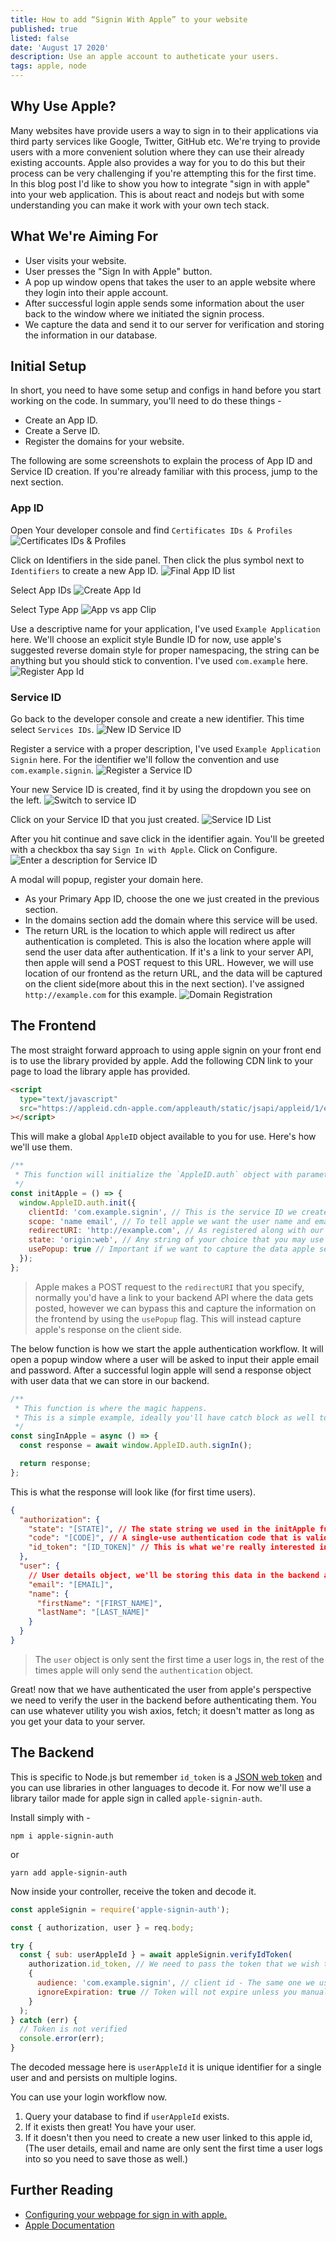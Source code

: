 ```yaml
---
title: How to add “Signin With Apple” to your website
published: true
listed: false
date: 'August 17 2020'
description: Use an apple account to autheticate your users.
tags: apple, node
---
```


## Why Use Apple?

Many websites have provide users a way to sign in to their applications via third party services like Google, Twitter, GitHub etc. We're trying to provide users with a more convenient solution where they can use their already existing accounts. Apple also provides a way for you to do this but their process can be very challenging if you're attempting this for the first time. In this blog post I'd like to show you how to integrate "sign in with apple" into your web application. This is about react and nodejs but with some understanding you can make it work with your own tech stack.

## What We're Aiming For

- User visits your website.
- User presses the "Sign In with Apple" button.
- A pop up window opens that takes the user to an apple website where they login into their apple account.
- After successful login apple sends some information about the user back to the window where we initiated the signin process.
- We capture the data and send it to our server for verification and storing the information in our database.

## Initial Setup

In short, you need to have some setup and configs in hand before you start working on the code. In summary, you'll need to do these things -

- Create an App ID.
- Create a Serve ID.
- Register the domains for your website.

The following are some screenshots to explain the process of App ID and Service ID creation. If you're already familiar with this process, jump to the next section.

### App ID

Open Your developer console and find `Certificates IDs & Profiles`
![Certificates IDs & Profiles](https://user-images.githubusercontent.com/18533307/90204174-e533d600-ddff-11ea-8691-22918c1930ed.png)

Click on Identifiers in the side panel. Then click the plus symbol next to `Identifiers` to create a new App ID.
![Final App ID list](https://user-images.githubusercontent.com/18533307/90203594-c4b74c00-ddfe-11ea-9f44-23041c6624a5.png)

Select App IDs
![Create App Id](https://user-images.githubusercontent.com/18533307/90203597-c719a600-ddfe-11ea-97fa-f0b502d5ef10.png)

Select Type App
![App vs app Clip](https://user-images.githubusercontent.com/18533307/90203601-c8e36980-ddfe-11ea-8617-5330cacdfee6.png)

Use a descriptive name for your application, I've used `Example Application` here. We'll choose an explicit style Bundle ID for now, use apple's suggested reverse domain style for proper namespacing, the string can be anything but you should stick to convention. I've used `com.example` here.
![Register App Id](https://user-images.githubusercontent.com/18533307/90203606-caad2d00-ddfe-11ea-8e7e-75cebaafa08b.png)

### Service ID

Go back to the developer console and create a new identifier. This time select `Services IDs`.
![New ID Service ID](https://user-images.githubusercontent.com/18533307/90203632-d7ca1c00-ddfe-11ea-8af6-bf006ef36809.png)

Register a service with a proper description, I've used `Example Application Signin` here. For the identifier we'll follow the convention and use `com.example.signin`.
![Register a Service ID](https://user-images.githubusercontent.com/18533307/90203633-d8fb4900-ddfe-11ea-8a56-f7c83f22990b.png)

Your new Service ID is created, find it by using the dropdown you see on the left.
![Switch to service ID](https://user-images.githubusercontent.com/18533307/90203610-cc76f080-ddfe-11ea-9642-1dbeaf2f069d.png)

Click on your Service ID that you just created.
![Service ID List](https://user-images.githubusercontent.com/18533307/90203637-da2c7600-ddfe-11ea-9bb5-f1bf28f36a45.png)

After you hit continue and save click in the identifier again. You'll be greeted with a checkbox tha say `Sign In with Apple`. Click on Configure.
![Enter a description for Service ID](https://user-images.githubusercontent.com/18533307/90203615-cda81d80-ddfe-11ea-8bb2-5a9ba5a6504f.png)

A modal will popup, register your domain here.
   - As your Primary App ID, choose the one we just created in the previous section.
   - In the domains section add the domain where this service will be used.
   - The return URL is the location to which apple will redirect us after authentication is completed. This is also the location where apple will send the user data after authentication. If it's a link to your server API, then apple will send a POST request to this URL. However, we will use location of our frontend as the return URL, and the data will be captured on the client side(more about this in the next section). I've assigned `http://example.com` for this example.
![Domain Registration](https://user-images.githubusercontent.com/18533307/90203626-d6005880-ddfe-11ea-921a-c4cc3eaf6f1c.png)

## The Frontend

The most straight forward approach to using apple signin on your front end is to use the library provided by apple. Add the following CDN link to your page to load the library apple has provided.

```html
<script
  type="text/javascript"
  src="https://appleid.cdn-apple.com/appleauth/static/jsapi/appleid/1/en_US/appleid.auth.js"
></script>
```

This will make a global `AppleID` object available to you for use. Here's how we'll use them.

```js
/**
 * This function will initialize the `AppleID.auth` object with parameter we pass in.
 */
const initApple = () => {
  window.AppleID.auth.init({
    clientId: 'com.example.signin', // This is the service ID we created.
    scope: 'name email', // To tell apple we want the user name and emails fields in the response it sends us.
    redirectURI: 'http://example.com', // As registered along with our service ID
    state: 'origin:web', // Any string of your choice that you may use for some logic. It's optional and you may omit it.
    usePopup: true // Important if we want to capture the data apple sends on the client side.
  });
};
```

> Apple makes a POST request to the `redirectURI` that you specify, normally you'd have a link to your backend API where the data gets posted, however we can bypass this and capture the information on the frontend by using the `usePopup` flag. This will instead capture apple's response on the client side.


The below function is how we start the apple authentication workflow. It will open a popup window where a user will be asked to input their apple email and password.
After a successful login apple will send a response object with user data that we can store in our backend.

```js
/**
 * This function is where the magic happens.
 * This is a simple example, ideally you'll have catch block as well to handle authentication failure.
 */
const singInApple = async () => {
  const response = await window.AppleID.auth.signIn();

  return response;
};
```

This is what the response will look like (for first time users).

```json
{
  "authorization": {
    "state": "[STATE]", // The state string we used in the initApple function
    "code": "[CODE]", // A single-use authentication code that is valid for five minutes. We won't be using this for now.
    "id_token": "[ID_TOKEN]" // This is what we're really interested in. This is JSON web token we'll be decoding in the backend.
  },
  "user": {
    // User details object, we'll be storing this data in the backend as well.
    "email": "[EMAIL]",
    "name": {
      "firstName": "[FIRST_NAME]",
      "lastName": "[LAST_NAME]"
    }
  }
}
```

> The `user` object is only sent the first time a user logs in, the rest of the times apple will only send the `authentication` object.

Great! now that we have authenticated the user from apple's perspective we need to verify the user in the backend before authenticating them. You can use whatever utility you wish axios, fetch; it doesn't matter as long as you get your data to your server.

## The Backend

This is specific to Node.js but remember `id_token` is a [JSON web token](https://www.jsonwebtoken.io/) and you can use libraries in other languages to decode it.
For now we'll use a library tailor made for apple sign in called `apple-signin-auth`.

Install simply with -

```shell
npm i apple-signin-auth
```

or

```shell
yarn add apple-signin-auth
```

Now inside your controller, receive the token and decode it.

```js
const appleSignin = require('apple-signin-auth');

const { authorization, user } = req.body;

try {
  const { sub: userAppleId } = await appleSignin.verifyIdToken(
    authorization.id_token, // We need to pass the token that we wish to decode.
    {
      audience: 'com.example.signin', // client id - The same one we used  on the frontend, this is the secret key used for encoding and decoding the token.
      ignoreExpiration: true // Token will not expire unless you manually do so.
    }
  );
} catch (err) {
  // Token is not verified
  console.error(err);
}
```

The decoded message here is `userAppleId` it is unique identifier for a single user and and persists on multiple logins.

You can use your login workflow now.

1. Query your database to find if `userAppleId` exists.
1. If it exists then great! You have your user.
1. If it doesn't then you need to create a new user linked to this apple id, (The user details, email and name are only sent the first time a user logs into so you need to save those as well.)

## Further Reading

- [Configuring your webpage for sign in with apple.](https://developer.apple.com/documentation/sign_in_with_apple/sign_in_with_apple_js/configuring_your_webpage_for_sign_in_with_apple)
- [Apple Documentation](https://help.apple.com/developer-account/?lang=en#/devde676e696)
